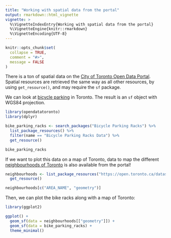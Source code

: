 ```yaml
---
title: "Working with spatial data from the portal"
output: rmarkdown::html_vignette
vignette: >
  %\VignetteIndexEntry{Working with spatial data from the portal}
  %\VignetteEngine{knitr::rmarkdown}
  %\VignetteEncoding{UTF-8}
---
```


```r
knitr::opts_chunk$set(
  collapse = TRUE,
  comment = "#>",
  message = FALSE
)
```

There is a ton of spatial data on the [City of Toronto Open Data Portal](https://open.toronto.ca). Spatial resources are retrieved the same way as all other resources, by using `get_resource()`, and may require the `sf` package.

We can look at [bicycle parking](https://open.toronto.ca/dataset/bicycle-parking-racks/) in Toronto. The result is an `sf` object with WGS84 projection.

```r
library(opendatatoronto)
library(dplyr)

bike_parking_racks <- search_packages("Bicycle Parking Racks") %>%
  list_package_resources() %>%
  filter(name == "Bicycle Parking Racks Data") %>%
  get_resource()

bike_parking_racks
```

If we want to plot this data on a map of Toronto, data to map the different [neighbourhoods of Toronto](https://open.toronto.ca/dataset/neighbourhoods/) is also available from the portal!

```r
neighbourhoods <- list_package_resources("https://open.toronto.ca/dataset/neighbourhoods/") %>%
  get_resource()

neighbourhoods[c("AREA_NAME", "geometry")]
```

Then, we can plot the bike racks along with a map of Toronto:

```r
library(ggplot2)

ggplot() +
  geom_sf(data = neighbourhoods[["geometry"]]) +
  geom_sf(data = bike_parking_racks) +
  theme_minimal()
```
